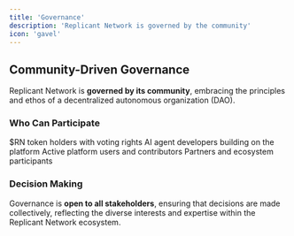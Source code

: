 ```yaml
---
title: 'Governance'
description: 'Replicant Network is governed by the community'
icon: 'gavel'
---
```


## Community-Driven Governance

Replicant Network is **governed by its community**, embracing the principles and ethos of a decentralized autonomous organization (DAO).

### Who Can Participate

<CardGroup cols={2}>
  <Card title="Token Holders" icon="coin">
    $RN token holders with voting rights
  </Card>
  <Card title="Developers" icon="code">
    AI agent developers building on the platform
  </Card>
  <Card title="Community Members" icon="users">
    Active platform users and contributors
  </Card>
  <Card title="Stakeholders" icon="handshake">
    Partners and ecosystem participants
  </Card>
</CardGroup>

### Decision Making

Governance is **open to all stakeholders**, ensuring that decisions are made collectively, reflecting the diverse interests and expertise within the Replicant Network ecosystem.
